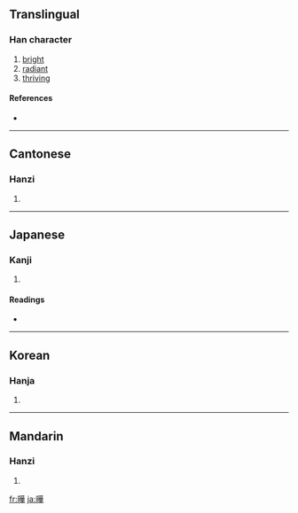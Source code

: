 {{see|晔|曅}}
==Translingual==

===Han character===
{{Han char|rn=72|rad=日|as=12|sn=16|four=6405<sub>4</sub>|canj=日廿一十 (ATMJ)}}

# [[bright]]
# [[radiant]]
# [[thriving]]

====References====
* {{Han ref|kx=0500.080|dkj=14169|dj=0870.060|hdz=21528.070|uh=66C4|ud=26308|bh=BEE7|bd=48871}}

----

==Cantonese==

===Hanzi===
{{yue-hanzi|jyut=|y=yip6}}

# {{defn|Cantonese}}

----

==Japanese==

===Kanji===
{{ja-kanji|grade=|rs=日12}}

# {{defn|Japanese}}

====Readings====
* {{ja-readings|on=[[よう]] (yō)|kun=[[かがやく]] (kagayaku)}}

----

==Korean==

===Hanja===
{{ko-hanja|hangeul=엽|eumhun=|rv=yeop|mr=yŏp|y=yep}}

# {{defn|Korean}}

----

==Mandarin==

===Hanzi===
{{cmn-hanzi|sim=晔|pin=[[shǎng]] ([[shang3]]), [[yè]] ([[ye4]])|wg=shang<sup>3</sup>, yeh<sup>4</sup>}}

# {{defn|Mandarin}}

[[fr:曄]]
[[ja:曄]]